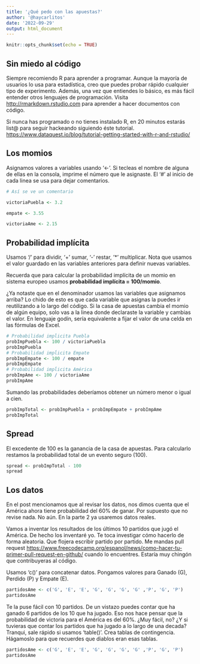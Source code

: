 ```yaml
---
title: '¿Qué pedo con las apuestas?'
author: '@haycarlitos'
date: '2022-09-29'
output: html_document
---
```


```r
knitr::opts_chunk$set(echo = TRUE)
```

## Sin miedo al código

Siempre recomiendo R para aprender a programar. Aunque la mayoría de usuarios lo usa para estadística, creo que puedes probar rápido cualquier tipo de experimento. Además, una vez que entiendes lo básico, es más fácil entender otros lenguajes de programación. Visita <http://rmarkdown.rstudio.com> para aprender a hacer documentos con código. 

Si nunca has programado o no tienes instalado R, en 20 minutos estarás list@ para seguir hackeando siguiendo éste tutorial. <https://www.dataquest.io/blog/tutorial-getting-started-with-r-and-rstudio/>

## Los momios

Asignamos valores a variables usando '<-'. Si tecleas el nombre de alguna de ellas en la consola, imprime el número que le
asignaste. El '#' al inicio de cada linea se usa para dejar comentarios.

```r
# Así se ve un comentario

victoriaPuebla <- 3.2 

empate <- 3.55

victoriaAme <- 2.15 
```

## Probabilidad implícita

Usamos '/' para dividir, '+' sumar, '-' restar, '*' multiplicar. Nota que usamos el valor guardado en las variables anteriores para definir nuevas variables. 

Recuerda que para calcular la probabilidad implícita de un momio en sistema europeo usamos 
**probabilidad implícita = 100/momio**.

¿Ya notaste que en el denominador usamos las variables que asignamos arriba? Lo chido de esto es que cada variable
que asignas la puedes ir reutilizando a lo largo del código. Si la casa de apuestas cambia el momio de algún equipo, solo vas a la linea donde declaraste la variable y cambias el valor. En lenguaje godín, sería equivalente a fijar el valor de una celda en las fórmulas de Excel.
```r
# Probabilidad impĺicita Puebla
probImpPuebla <- 100 / victoriaPuebla 
probImpPuebla
# Probabilidad impĺicita Empate
probImpEmpate <- 100 / empate
probImpEmpate
# Probabilidad impĺicita América
probImpAme <- 100 / victoriaAme
probImpAme
```

Sumando las probabilidades deberíamos obtener un número menor o igual a cien.
```r
probImpTotal <- probImpPuebla + probImpEmpate + probImpAme
probImpTotal
```

## Spread

El excedente de 100 es la ganancia de la casa de apuestas.
Para calcularlo restamos la probabilidad total de un evento seguro (100).
```r
spread <- probImpTotal - 100
spread
```


## Los datos

En el post mencionamos que al revisar los datos, nos dimos cuenta que el América ahora tiene probabilidad del 60% de ganar. Por supuesto que no revise nada. No aún. En la parte 2 ya usaremos datos reales.

Vamos a inventar los resultados de los últimos 10 partidos que jugó el América. De hecho los inventaré yo. Te toca investigar cómo hacerlo de forma aleatoria.
Que flojera escribir partido por partido. Me mandas pull request <https://www.freecodecamp.org/espanol/news/como-hacer-tu-primer-pull-request-en-github/> cuando lo encuentres. Estaría muy chingón que contribuyeras al código.

Usamos 'c()' para concatenar datos. Pongamos valores para Ganado (G), Perdido (P) y Empate (E).
```r
partidosAme <- c('G', 'E', 'E', 'G', 'G', 'G', 'G' ,'P', 'G', 'P')
partidosAme
```

Te la puse fácil con 10 partidos. De un vistazo puedes contar que ha ganado 6 partidos de los 10 que ha jugado. Eso nos hace pensar que la probabilidad de victoria para el América es del 60%. 
¿Muy fácil, no? ¿Y si tuvieras que contar los partidos que ha jugado a lo largo de una decada?
Tranqui, sale rápido si usamos 'table()'. Crea tablas de contingencia. Hágamoslo para que recuerdes que diablos eran esas tablas.
```r
partidosAme <- c('G', 'E', 'E', 'G', 'G', 'G', 'G' ,'P', 'G', 'P')
partidosAme
```